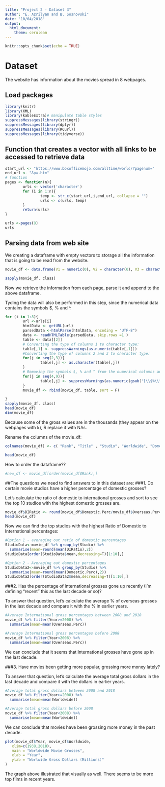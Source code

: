 ```yaml
---
title: "Project 2 - Dataset 3"
author: "E. Azrilyan and B. Sosnovski"
date: "10/04/2018"
output: 
  html_document: 
    theme: cerulean
---
```


```r
knitr::opts_chunk$set(echo = TRUE)
```

# Dataset

The website has information about the movies spread in 8 webpages.

## Load packages
```r
library(knitr)
library(XML)
library(kableExtra)# manipulate table styles
suppressMessages(library(stringr))
suppressMessages(library(dplyr))
suppressMessages(library(RCurl))
suppressMessages(library(tidyverse))
```

## Function that creates a vector with all links to be accessed to retrieve data

```r
start_url <- "https://www.boxofficemojo.com/alltime/world/?pagenum="
end_url <- "&p=.htm"
# function
pages <- function(n){
        urls <- vector('character')
        for (i in 1:n){
                temp <- str_c(start_url,i,end_url, collapse = "")
                urls <- c(urls, temp)
        }
        return(urls)
}

urls <-pages(8)
urls
```

## Parsing data from web site

We creating a dataframe with empty vectors to storage all the information that is going to be read from the website.

```r
movie_df <- data.frame(V1 = numeric(0), V2 = character(0), V3 = character(0), V4 = numeric(0), V5 = numeric(0), V6 = numeric(0), V7 = numeric(0), V8 = numeric(0), V9=numeric(0), stringsAsFactors = FALSE)

sapply(movie_df, class)
```

Now we retrieve the information from each page, parse it and append to the above dataframe.

Tyding the data will also be performed in this step, since the numerical data contains the symbols $, % and ^.

```r
for (i in 1:8){
        url <-urls[i]
        htmlData <- getURL(url)
        parsedData <-htmlParse(htmlData, encoding = "UTF-8")
        data <- readHTMLTable(parsedData, skip.rows =1 )
        table <- data[[2]]
        # Converting the type of columns 1 to character type:
        table[,1] <- suppressWarnings(as.numeric(table[,1])) 
        #Converting the type of columns 2 and 3 to character type:
        for(j in seq(2,3)){
                table[,j] <- as.character(table[,j])
        }
        # Removing the symbols $, % and ^ from the numerical columns and changing them to numeric type in R:
        for(j in seq(4,9)){
                table[,j] <- suppressWarnings(as.numeric(gsub("[\\$%\\^,]","", table[,j])))
        }
        movie_df <- rbind(movie_df, table, sort = F)

}
sapply(movie_df, class)
head(movie_df)
dim(movie_df)
```

Because some of the gross values are in the thousands (they appear on the webpages with k), R replace it with NAs.


Rename the columns of the movie_df:

```r
colnames(movie_df) <- c( "Rank", "Title" , "Studio", "Worldwide", "Domestic", "Domestic.Perc", "Overseas", "Overseas.Perc", "Year")

head(movie_df)
```


How to order the dataframe?? 
```r
#new_df <- movie_df[order(movie_df$Rank),]


```

##The questions we need to find answers to in this dataset are:
###1. Do certain movie studios have a higher percentage of domestic grosses?

Let's calculate the ratio of domestic to international grosses and sort to see the top 10 studios with the highest domestic grosses are. 

```r
movie_df$DIRatio <- round(movie_df$Domestic.Perc/movie_df$Overseas.Perc,2)
head(movie_df)
```

Now we can find the top studios with the highest Ratio of Domestic to International percentages:

```r

#Option 1 - averaging out ratio of domestic percentages
StudioData<-movie_df %>% group_by(Studio) %>%
  summarise(mean=round(mean(DIRatio),2))
StudioData[order(StudioData$mean,decreasing=T)[1:10],]

#Option 2 - Averaging out domestic percentages 
StudioData2<-movie_df %>% group_by(Studio) %>%
  summarise(mean=round(mean(Domestic.Perc),2))
StudioData2[order(StudioData2$mean,decreasing=T)[1:10],]

```

###2. Has the percentage of international grosses gone up recently (I'm defining "recent" this as the last decade or so)? 

To answer that question, let's calculate the average % of overseas grosses in the last decade and compare it with the % in earlier years. 

```r
#Average International gross percentages between 2008 and 2018
movie_df %>% filter(Year>=2008) %>%
  summarise(mean=mean(Overseas.Perc))

#Average International gross percentages before 2008
movie_df %>% filter(Year<2008) %>%
  summarise(mean=mean(Overseas.Perc))
```

We can conclude that it seems that International grosses have gone up in the last decade.

###3. Have movies been getting more popular, grossing more money lately? 

To answer that question, let's calculate the average total gross dollars in the last decade and compare it with the dollars in earlier years. 

```r
#Average total gross dollars between 2008 and 2018
movie_df %>% filter(Year>=2008) %>%
  summarise(mean=mean(Worldwide))

#Average total gross dollars before 2008
movie_df %>% filter(Year<2008) %>%
  summarise(mean=mean(Worldwide))
```

We can conclude that movies have been grossing more money in the past decade. 

```r
plot(movie_df$Year, movie_df$Worldwide, 
   xlim=c(1938,2018),
   main = "Worldwide Movie Grosses",
   xlab = "Year",
   ylab = "Worlwide Gross Dollars (Millions)"
)
```

The graph above illustrated that visually as well. There seems to be more top films in recent years.